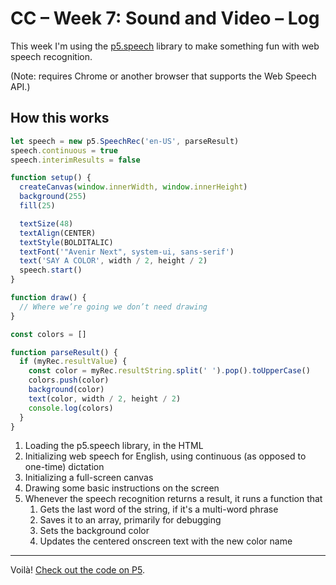 
# CC – Week 7: Sound and Video – Log

This week I'm using the [p5.speech](https://idmnyu.github.io/p5.js-speech/) library to make something fun with web speech recognition.

(Note: requires Chrome or another browser that supports the Web Speech API.)

<P5 src="https://editor.p5js.org/lachlanjc/embed/ZPfBX4aIw" height={192} />

## How this works

```js
let speech = new p5.SpeechRec('en-US', parseResult) 
speech.continuous = true
speech.interimResults = false

function setup() {
  createCanvas(window.innerWidth, window.innerHeight)
  background(255)
  fill(25)

  textSize(48)
  textAlign(CENTER)
  textStyle(BOLDITALIC)
  textFont('"Avenir Next", system-ui, sans-serif')
  text('SAY A COLOR', width / 2, height / 2)
  speech.start()
}

function draw() {
  // Where we’re going we don’t need drawing
}

const colors = []

function parseResult() {
  if (myRec.resultValue) {
    const color = myRec.resultString.split(' ').pop().toUpperCase()
    colors.push(color)
    background(color)
    text(color, width / 2, height / 2)
    console.log(colors)
  }
}
```

1. Loading the p5.speech library, in the HTML
2. Initializing web speech for English, using continuous (as opposed to one-time) dictation
3. Initializing a full-screen canvas
4. Drawing some basic instructions on the screen
5. Whenever the speech recognition returns a result, it runs a function that
	1. Gets the last word of the string, if it's a multi-word phrase
	2. Saves it to an array, primarily for debugging
	3. Sets the background color
	4. Updates the centered onscreen text with the new color name

***

Voilà! [Check out the code on P5](https://editor.p5js.org/lachlanjc/sketches/ZPfBX4aIw).
